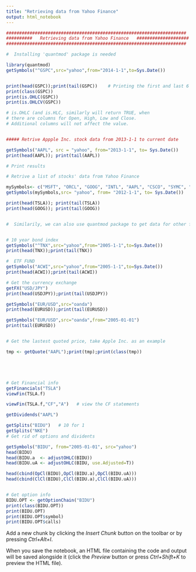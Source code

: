 ---
title: "Retrieving data from Yahoo Finance"
output: html_notebook
---



```{r}
#####################################################################
##########   Retrieving data from Yahoo Finance   ####################
#####################################################################

#  Installing 'quantmod' package is needed

library(quantmod)
getSymbols("^GSPC",src="yahoo",from="2014-1-1",to=Sys.Date()) 


print(head(GSPC));print(tail(GSPC))    # Printing the first and last 6 records
print(class(GSPC))
print(is.OHLC(GSPC))
print(is.OHLCV(GSPC))

# is.OHLC (and is.HLC, similarly will return TRUE, when 
# there are columns for Open, High, Low and Close. 
# Additional columns will not affect the value.


##### Retrive Appple Inc. stock data from 2013-1-1 to current date

getSymbols("AAPL", src = "yahoo", from="2013-1-1", to= Sys.Date())
print(head(AAPL)); print(tail(AAPL))

# Print results

# Retrive a list of stocks' data from Yahoo Finance

mySymbols<- c("MSFT", "ORCL", "GOOG", "INTL", "AAPL", "CSCO", "SYMC", "TSLA")
getSymbols(mySymbols,src= "yahoo", from= "2012-1-1", to= Sys.Date())

print(head(TSLA)); print(tail(TSLA))
print(head(GOOG)); print(tail(GOOG))


#  Similarily, we can also use quantmod package to get data for other financial indexes


# 10 year bond index
getSymbols("^TNX",src="yahoo",from="2005-1-1",to=Sys.Date()) 
print(head(TNX));print(tail(TNX))

#  ETF FUND
getSymbols("ACWI",src="yahoo",from="2005-1-1",to=Sys.Date()) 
print(head(ACWI));print(tail(ACWI))

# Get the currency exchange
getFX("USD/JPY")
print(head(USDJPY));print(tail(USDJPY))

getSymbols("EUR/USD",src="oanda")
print(head(EURUSD));print(tail(EURUSD))

getSymbols("EUR/USD",src="oanda",from="2005-01-01")
print(tail(EURUSD))


# Get the lastest quoted price, take Apple Inc. as an example

tmp <- getQuote("AAPL");print(tmp);print(class(tmp))





# Get Financial info
getFinancials("TSLA")
viewFin(TSLA.f)

viewFin(TSLA.f,"CF","A")   # view the CF statements

getDividends("AAPL")

getSplits("BIDU")   # 10 for 1
getSplits("NKE")
# Get rid of options and dividents

getSymbols("BIDU", from="2005-01-01", src="yahoo")
head(BIDU)
head(BIDU.a  <- adjustOHLC(BIDU))  
head(BIDU.uA <- adjustOHLC(BIDU, use.Adjusted=T)) 

head(cbind(OpCl(BIDU),OpCl(BIDU.a),OpCl(BIDU.uA)))
head(cbind(ClCl(BIDU),ClCl(BIDU.a),ClCl(BIDU.uA)))


# Get option info
BIDU.OPT <- getOptionChain("BIDU")
print(class(BIDU.OPT)) 
print(BIDU.OPT)        
print(BIDU.OPT$symbol)  
print(BIDU.OPT$calls)  
```

Add a new chunk by clicking the *Insert Chunk* button on the toolbar or by pressing *Ctrl+Alt+I*.

When you save the notebook, an HTML file containing the code and output will be saved alongside it (click the *Preview* button or press *Ctrl+Shift+K* to preview the HTML file).
